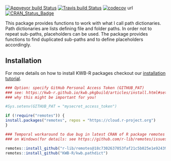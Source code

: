 [![Appveyor build Status](https://ci.appveyor.com/api/projects/status/github/KWB-R/kwb.pathdict?branch=master&svg=true)](https://ci.appveyor.com/project/KWB-R/kwb-pathdict/branch/master)
[![Travis build Status](https://travis-ci.org/KWB-R/kwb.pathdict.svg?branch=master)](https://travis-ci.org/KWB-R/kwb.pathdict)
[![codecov](https://codecov.io/github/KWB-R/kwb.pathdict/branch/master/graphs/badge.svg)](https://codecov.io/github/KWB-R/kwb.pathdict)
url
[![CRAN_Status_Badge](https://www.r-pkg.org/badges/version/<pkgname>)]()

This package provides functions to work with
what I call path dictionaries. Path dictionaries are lists defining
file and folder paths. In order not to repeat sub-paths, placeholders
can be used. The package provides functions to find duplicated
sub-paths and to define placeholders accordingly.

## Installation

For more details on how to install KWB-R packages checkout our [installation tutorial](https://kwb-r.github.io/kwb.pkgbuild/articles/install.html).

```r
### Option: specify GitHub Personal Access Token (GITHUB_PAT)
### see: https://kwb-r.github.io/kwb.pkgbuild/articles/install.html#set-your-github_pat
### why this might be important for you!

#Sys.setenv(GITHUB_PAT = "mysecret_access_token")

if (!require("remotes")) {
install.packages("remotes", repos = "https://cloud.r-project.org")
}

### Temporal workaround to due bug in latest CRAN of R package remotes v2.0.2
### on Windows(for details: see https://github.com/r-lib/remotes/issues/248)

remotes::install_github("r-lib/remotes@18c7302637053faf21c5b025e1e9243962db1bdc")
remotes::install_github("KWB-R/kwb.pathdict")
```
